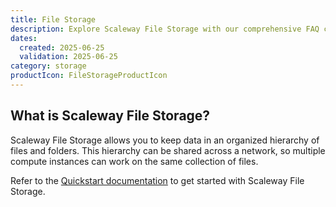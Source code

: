 ```yaml
---
title: File Storage
description: Explore Scaleway File Storage with our comprehensive FAQ covering performance, persistence, and more.
dates:
  created: 2025-06-25
  validation: 2025-06-25
category: storage
productIcon: FileStorageProductIcon
---
```


## What is Scaleway File Storage?

Scaleway File Storage allows you to keep data in an organized hierarchy of files and folders. This hierarchy can be shared across a network, so multiple compute instances can work on the same collection of files.

Refer to the [Quickstart documentation](/file-storage/quickstart/) to get started with Scaleway File Storage.
